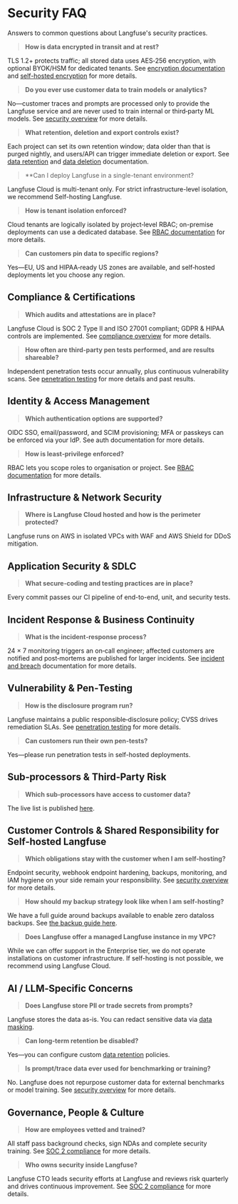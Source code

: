 # Security FAQ

Answers to common questions about Langfuse's security practices.

> **How is data encrypted in transit and at rest?**

TLS 1.2+ protects traffic; all stored data uses AES‑256 encryption, with optional BYOK/HSM for dedicated tenants. See [encryption documentation](/security/encryption) and [self-hosted encryption](/self-hosting/encryption) for more details.

> **Do you ever use customer data to train models or analytics?**

No—customer traces and prompts are processed only to provide the Langfuse service and are never used to train internal or third‑party ML models. See [security overview](/docs/security/overview) for more details.

> **What retention, deletion and export controls exist?**

Each project can set its own retention window; data older than that is purged nightly, and users/API can trigger immediate deletion or export. See [data retention](/docs/data-retention) and [data deletion](/docs/data-deletion) documentation.

> **Can I deploy Langfuse in a single-tenant environment?

Langfuse Cloud is multi-tenant only. For strict infrastructure-level isolation, we recommend Self-hosting Langfuse.

> **How is tenant isolation enforced?**

Cloud tenants are logically isolated by project‑level RBAC; on-premise deployments can use a dedicated database. See [RBAC documentation](/docs/rbac) for more details.

> **Can customers pin data to specific regions?**

Yes—EU, US and HIPAA‑ready US zones are available, and self‑hosted deployments let you choose any region.

## Compliance & Certifications

> **Which audits and attestations are in place?**

Langfuse Cloud is SOC 2 Type II and ISO 27001 compliant; GDPR & HIPAA controls are implemented. See [compliance overview](/security/soc2) for more details.

> **How often are third‑party pen tests performed, and are results shareable?**

Independent penetration tests occur annually, plus continuous vulnerability scans. See [penetration testing](/security/penetration-testing) for more details and past results.

## Identity & Access Management

> **Which authentication options are supported?**

OIDC SSO, email/password, and SCIM provisioning; MFA or passkeys can be enforced via your IdP. See auth documentation for more details.

> **How is least‑privilege enforced?**

RBAC lets you scope roles to organisation or project. See [RBAC documentation](/docs/rbac) for more details.

## Infrastructure & Network Security

> **Where is Langfuse Cloud hosted and how is the perimeter protected?**

Langfuse runs on AWS in isolated VPCs with WAF and AWS Shield for DDoS mitigation.

## Application Security & SDLC

> **What secure‑coding and testing practices are in place?**

Every commit passes our CI pipeline of end-to-end, unit, and security tests.

## Incident Response & Business Continuity

> **What is the incident‑response process?**

24 × 7 monitoring triggers an on‑call engineer; affected customers are notified and post‑mortems are published for larger incidents. See [incident and breach](/security/incident-and-breach) documentation for more details.

## Vulnerability & Pen‑Testing

> **How is the disclosure program run?**

Langfuse maintains a public responsible‑disclosure policy; CVSS drives remediation SLAs. See [penetration testing](/security/penetration-testing) for more details.

> **Can customers run their own pen‑tests?**

Yes—please run penetration tests in self-hosted deployments.

## Sub‑processors & Third‑Party Risk

> **Which sub‑processors have access to customer data?**

The live list is published [here](/security/subprocessors).

## Customer Controls & Shared Responsibility for Self-hosted Langfuse

> **Which obligations stay with the customer when I am self-hosting?**

Endpoint security, webhook endpoint hardening, backups, monitoring, and IAM hygiene on your side remain your responsibility. See [security overview](/docs/security/overview) for more details.

> **How should my backup strategy look like when I am self-hosting?**

We have a full guide around backups available to enable zero dataloss backups. See [the backup guide here](/self-hosting/backups).

> **Does Langfuse offer a managed Langfuse instance in my VPC?**

While we can offer support in the Enterprise tier, we do not operate installations on customer infrastructure. If self-hosting is not possible, we recommend using Langfuse Cloud.

## AI / LLM‑Specific Concerns

> **Does Langfuse store PII or trade secrets from prompts?**

Langfuse stores the data as-is. You can redact sensitive data via [data masking](/docs/observability/features/masking).

> **Can long‑term retention be disabled?**

Yes—you can configure custom [data retention](/docs/data-retention) policies.

> **Is prompt/trace data ever used for benchmarking or training?**

No. Langfuse does not repurpose customer data for external benchmarks or model training. See [security overview](/docs/security/overview) for more details.

## Governance, People & Culture

> **How are employees vetted and trained?**

All staff pass background checks, sign NDAs and complete security training. See [SOC 2 compliance](/security/soc2) for more details.

> **Who owns security inside Langfuse?**

Langfuse CTO leads security efforts at Langfuse and reviews risk quarterly and drives continuous improvement. See [SOC 2 compliance](/security/soc2) for more details.
